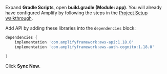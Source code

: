 Expand **Gradle Scripts**, open **build.gradle (Module: app)**. You will already have configured Amplify by following the steps in the [Project Setup walkthrough](/lib/project-setup/create-application).

Add API by adding these libraries into the `dependencies` block:
```groovy
dependencies {
    implementation 'com.amplifyframework:aws-api:1.18.0'
    implementation 'com.amplifyframework:aws-auth-cognito:1.18.0'

}
```

Click **Sync Now**.
